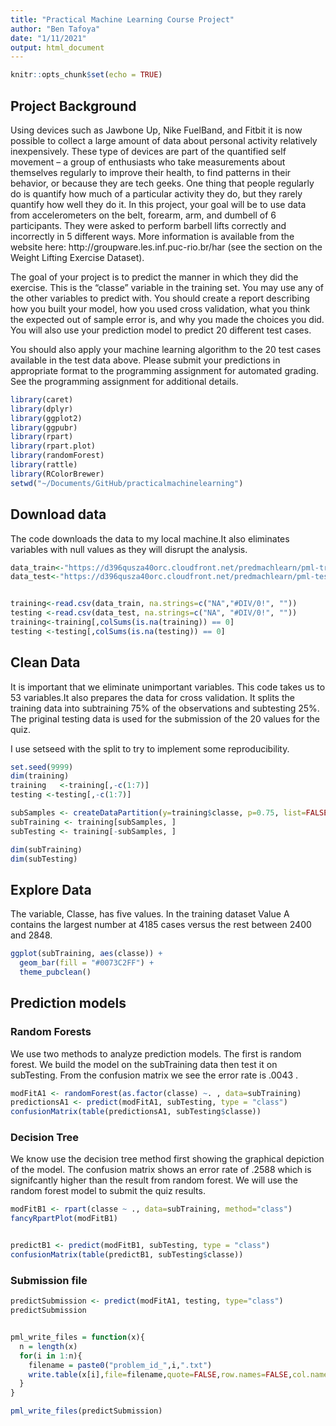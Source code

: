 ```yaml
---
title: "Practical Machine Learning Course Project"
author: "Ben Tafoya"
date: "1/11/2021"
output: html_document
---
```


```r
knitr::opts_chunk$set(echo = TRUE)

```

## Project Background

Using devices such as Jawbone Up, Nike FuelBand, and Fitbit it is now possible to collect a large amount of data about personal activity relatively inexpensively. These type of devices are part of the quantified self movement – a group of enthusiasts who take measurements about themselves regularly to improve their health, to find patterns in their behavior, or because they are tech geeks. One thing that people regularly do is quantify how much of a particular activity they do, but they rarely quantify how well they do it. In this project, your goal will be to use data from accelerometers on the belt, forearm, arm, and dumbell of 6 participants. They were asked to perform barbell lifts correctly and incorrectly in 5 different ways. More information is available from the website here: http://groupware.les.inf.puc-rio.br/har (see the section on the Weight Lifting Exercise Dataset). 

The goal of your project is to predict the manner in which they did the exercise. This is the “classe” variable in the training set. You may use any of the other variables to predict with. You should create a report describing how you built your model, how you used cross validation, what you think the expected out of sample error is, and why you made the choices you did. You will also use your prediction model to predict 20 different test cases.

You should also apply your machine learning algorithm to the 20 test cases available in the test data above. Please submit your predictions in appropriate format to the programming assignment for automated grading. See the programming assignment for additional details.

```r
library(caret)
library(dplyr)
library(ggplot2)
library(ggpubr)
library(rpart)
library(rpart.plot)
library(randomForest)
library(rattle)
library(RColorBrewer)
setwd("~/Documents/GitHub/practicalmachinelearning")
```

## Download data

The code downloads the data to my local machine.It also eliminates variables with null values as they will disrupt the analysis.

```r

data_train<-"https://d396qusza40orc.cloudfront.net/predmachlearn/pml-training.csv"
data_test<-"https://d396qusza40orc.cloudfront.net/predmachlearn/pml-testing.csv"


training<-read.csv(data_train, na.strings=c("NA","#DIV/0!", ""))
testing <-read.csv(data_test, na.strings=c("NA", "#DIV/0!", ""))
training<-training[,colSums(is.na(training)) == 0]
testing <-testing[,colSums(is.na(testing)) == 0]
```



## Clean Data

It is important that we eliminate unimportant variables. This code takes us to 53 variables.It also prepares the data for cross validation. It splits the training data into subtraining 75% of the observations and subtesting 25%. The priginal testing data is used for the submission of the 20 values for the quiz.

I use setseed with the split to try to implement some reproducibility. 

```r
set.seed(9999)
dim(training)
training   <-training[,-c(1:7)]
testing <-testing[,-c(1:7)]

subSamples <- createDataPartition(y=training$classe, p=0.75, list=FALSE)
subTraining <- training[subSamples, ] 
subTesting <- training[-subSamples, ]

dim(subTraining)
dim(subTesting)
```

## Explore Data

The variable, Classe, has five values. In the training dataset Value A contains the largest number at 4185 cases versus the rest between 2400 and 2848.

```r
ggplot(subTraining, aes(classe)) +
  geom_bar(fill = "#0073C2FF") +
  theme_pubclean()
```




## Prediction models

### Random Forests

We use two methods to analyze prediction models. The first is random forest. We build the model on the subTraining data then test it on subTesting. From the confusion matrix we see the error rate is .0043 .

```r
modFitA1 <- randomForest(as.factor(classe) ~. , data=subTraining)
predictionsA1 <- predict(modFitA1, subTesting, type = "class")
confusionMatrix(table(predictionsA1, subTesting$classe))
```


### Decision Tree

We know use the decision tree method first showing the graphical depiction of the model. The confusion matrix shows an error rate of .2588 which is signifcantly higher than the result from random forest. We will use the random forest model to submit the quiz results.

```r
modFitB1 <- rpart(classe ~ ., data=subTraining, method="class")
fancyRpartPlot(modFitB1)


predictB1 <- predict(modFitB1, subTesting, type = "class")
confusionMatrix(table(predictB1, subTesting$classe))
```

### Submission file

```r
predictSubmission <- predict(modFitA1, testing, type="class")
predictSubmission


pml_write_files = function(x){
  n = length(x)
  for(i in 1:n){
    filename = paste0("problem_id_",i,".txt")
    write.table(x[i],file=filename,quote=FALSE,row.names=FALSE,col.names=FALSE)
  }
}

pml_write_files(predictSubmission)
```